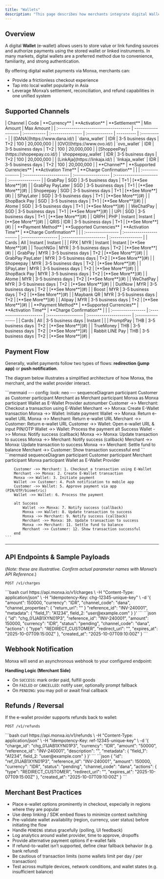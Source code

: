 ```yaml
---
title: "Wallets"
description: "This page describes how merchants integrate digital Wallets as a payment option via Monxa"
---
```


## Overview

A digital **Wallet** (e-wallet) allows users to store value or link funding sources and authorize payments using the stored wallet or linked instruments. In many markets, digital wallets are a preferred method due to convenience, familiarity, and strong authentication.

By offering digital wallet payments via Monxa, merchants can:

- Provide a frictionless checkout experience
- Tap into local wallet popularity in Asia
- Leverage Monxa’s settlement, reconciliation, and refund capabilities in one unified system

## Supported Channels

<Tabs>
  <Tab title="Indonesia">
    | Channel                                | Code                | **Currency** | **Activation**    | **Settlement** | Min Amount | Max  Amount |
    | :------------------------------------- | ------------------- | :----------- | :---------------- | :------------- | ---------- | :---------- |
    | [DANA](https://www.dana.id/)           | `dana_wallet`       | IDR          | 3-5 business days | T+2            | 100        | 20,000,000  |
    | [OVO](https://www.ovo.id/)             | `ovo_wallet`        | IDR          | 3-5 business days | T+2            | 100        | 20,000,000  |
    | [ShoppeePay](https://shopeepay.co.id/) | `shoppeepay_wallet` | IDR          | 3-5 business days | T+2            | 100        | 20,000,000  |
    | [LinkAja](https://linkaja.id/)         | `linkaja_wallet`    | IDR          | 3-5 business days | T+2            | 100        | 20,000,000  |
  </Tab>
  <Tab title="Singapore">
    | **Channel**      | **Supported Currencies** | **Activation Time** | **Charge Confirmation** |                   |
    | :--------------- | :----------------------- | :------------------ | :---------------------- | :---------------- |
    | GrabPay          | SGD                      | 3-5 business days   | T+1                     | [**See More**](#) |
    | GrabPay PayLater | SGD                      | 3-5 business days   | T+1                     | [**See More**](#) |
    | Shopeepay        | SGD                      | 3-5 business days   | T+1                     | [**See More**](#) |
    | SPayLater        | SGD                      | 3-5 business days   | T+1                     | [**See More**](#) |
    | ShopBack Pay     | SGD                      | 3-5 business days   | T+1                     | [**See More**](#) |
    | Atome            | SGD                      | 3-5 business days   | T+1                     | [**See More**](#) |
    | WeChatPay        | SGD                      | 3-5 business days   | T+1                     | [**See More**](#) |
    | UPI              | SGD                      | 3-5 business days   | T+1                     | [**See More**](#) |
    | QRPH             | PHP                      | Instant             | Instant                 | [**See More**](#) |
    | QRIS             | IDR                      | 3-5 business days   | T+1                     | [**See More**](#) |
  </Tab>
  <Tab title="Malaysia">
    | **Payment Method** | **Supported Currencies** | **Activation Time** | **Charge Confirmation** |                   |
    | :----------------- | :----------------------- | :------------------ | :---------------------- | :---------------- |
    | Cards              | All                      | Instant             | Instant                 |                   |
    | FPX                | MYR                      | Instant             | Instant                 | [**See More**](#) |
    | TouchNGo           | MYR                      | 3-5 business days   | T+2                     | [**See More**](#) |
    | GrabPay            | MYR                      | 3-5 business days   | T+2                     | [**See More**](#) |
    | GrabPay PayLater   | MYR                      | 3-5 business days   | T+2                     | [**See More**](#) |
    | Shopeepay          | MYR                      | 3-5 business days   | T+2                     | [**See More**](#) |
    | SPayLater          | MYR                      | 3-5 business days   | T+2                     | [**See More**](#) |
    | ShopBack Pay       | MYR                      | 3-5 business days   | T+2                     | [**See More**](#) |
    | Atome              | MYR                      | 3-5 business days   | T+2                     | [**See More**](#) |
    | WeChatPay          | MYR                      | 3-5 business days   | T+2                     | [**See More**](#) |
    | DuitNow            | MYR                      | 3-5 business days   | T+2                     | [**See More**](#) |
    | Boost              | MYR                      | 3-5 business days   | T+2                     | [**See More**](#) |
    | Maybank QR         | MYR                      | 3-5 business days   | T+2                     | [**See More**](#) |
    | Alipay             | MYR                      | 3-5 business days   | T+2                     | [**See More**](#) |
  </Tab>
  <Tab title="Thailand">
    | **Payment Method** | **Supported Currencies** | **Activation Time** | **Charge Confirmation** |                   |
    | :----------------- | :----------------------- | :------------------ | :---------------------- | :---------------- |
    | Cards              | All                      | 3-5 business days   | Instant                 |                   |
    | PromptPay          | THB                      | 3-5 business days   | T+2                     | [**See More**](#) |
    | TrueMoney          | THB                      | 3-5 business days   | T+2                     | [**See More**](#) |
    | Rabbit LINE Pay    | THB                      | 3-5 business days   | T+2                     | [**See More**](#) |
  </Tab>
</Tabs>

## Payment Flow

Generally, wallet payments follow two types of flows: **redirection (jump app)** or **push notification**.

The diagram below illustrates a simplified architecture of how Monxa, the merchant, and the wallet provider interact.

<Tabs>
  <Tab title="Redirection Flow">
    ```mermaid
    ---
    config:
      look: neo
    ---
    sequenceDiagram
      participant Customer as Customer
      participant Merchant as Merchant
      participant Monxa as Monxa
      participant Wallet as E-Wallet Provider
      autonumber
      Customer ->> Merchant: Checkout a transaction using E-Wallet
      Merchant ->> Monxa: Create E-Wallet transaction
      Monxa ->> Wallet: Initiate payment
      Wallet ->> Monxa: Return e-wallet URL
      Monxa ->> Merchant: Return e-wallet URL
      Merchant ->> Customer: Return e-wallet URL
      Customer ->> Wallet: Open e-wallet URL & input PIN/OTP
      Wallet ->> Wallet: Process the payment
      alt Success
        Wallet ->> Monxa: Notify success (callback)
        Monxa ->> Monxa: Update transaction to success
        Monxa ->> Merchant: Notify success (callback)
        Merchant ->> Monxa: Update transaction to success
        Monxa ->> Merchant: Settle fund to balance
        Merchant ->> Customer: Show transaction successful
      end
    ```
  </Tab>
  <Tab title="Push Notification Flow">
    ```mermaid
    sequenceDiagram
        participant Customer
        participant Merchant
        participant Monxa
        participant Wallet as E-Wallet Provider
    
        Customer ->> Merchant: 1. Checkout a transaction using E-Wallet
        Merchant ->> Monxa: 2. Create E-Wallet transaction
        Monxa ->> Wallet: 3. Initiate payment
        Wallet ->> Customer: 4. Push notification to mobile app
        Customer ->> Wallet: 5. Approve payment via app (PIN/OTP/biometric)
        Wallet ->> Wallet: 6. Process the payment
    
        alt Success
            Wallet ->> Monxa: 7. Notify success (callback)
            Monxa ->> Wallet: 8. Update transaction to success
            Monxa ->> Merchant: 9. Notify success (callback)
            Merchant ->> Monxa: 10. Update transaction to success
            Monxa ->> Merchant: 11. Settle fund to balance
            Merchant ->> Customer: 12. Show transaction successful
        end
    ```
  </Tab>
</Tabs>

---

## API Endpoints & Sample Payloads

(_Note: these are illustrative. Confirm actual parameter names with Monxa’s API Reference._)

```http
POST /v1/charges
```

<AccordionGroup>
  <Accordion title="Request Example : Charge‑only (DANA)">
    ```bash
    curl https://api.monxa.io/v1/charges \
      -H "Content-Type: application/json" \
      -H "Idempotency-Key: chg-12345-unique-key" \
      -d '{
        "amount": 150000,
        "currency": "IDR",
        "channel_code": "dana",
    	"channel_properties": {
    		"return_url": ""
    	}
        "reference_id": "INV-240001",
        "metadata": { "field_1": "A1234", field_2: "user@example.com" }
      }'
    ```
  </Accordion>
  <Accordion title="Response Example">
    ```json
    {
      "id": "chg_01JAB1XYN01P3",
      "reference_id": "INV-240001",
      "amount": 150000,
      "currency": "IDR",
      "status": "pending",
      "channel_code": "dana",
      "actions": {
        "type": "REDIRECT_CUSTOMER",
       	"redirect_url": "",
        "expires_at": "2025-10-07T09:15:00Z"
      },
      "created_at": "2025-10-07T09:10:00Z"
    }
    ```
  </Accordion>
</AccordionGroup>

## Webhook Notification

Monxa will send an asynchronous webhook to your configured endpoint:

**Handling Logic (Merchant Side)**

- On `SUCCESS`: mark order paid, fulfill goods
- On `FAILED` or `CANCELLED`: notify user, optionally prompt fallback
- On `PENDING`: you may poll or await final callback

## Refunds / Reversal

If the e-wallet provider supports refunds back to wallet:

```http
POST /v1/refunds
```

<AccordionGroup>
  <Accordion title="Request Example : Refund">
    ```bash
    curl https://api.monxa.io/v1/refunds \
      -H "Content-Type: application/json" \
      -H "Idempotency-Key: ref-12345-unique-key" \
      -d '{
        "charge_id": "chg_01JAB1XYN01P3",
        "currency": "IDR",
        "amount": "50000",
        "reference_id": "INV-240001",
    	"description": "",
        "metadata": { "field_1": "A1234", field_2: "user@example.com" }
      }'
    ```
  </Accordion>
  <Accordion title="Response Example">
    ```json
    {
      "id": "ref_01JAB1XYN01P3",
      "reference_id": "INV-240001",
      "amount": 150000,
      "currency": "IDR",
      "status": "pending",
      "channel_code": "dana",
      "actions": {
        "type": "REDIRECT_CUSTOMER",
       	"redirect_url": "",
        "expires_at": "2025-10-07T09:15:00Z"
      },
      "created_at": "2025-10-07T09:10:00Z"
    }
    ```
  </Accordion>
</AccordionGroup>

## Merchant Best Practices

- Place e-wallet options prominently in checkout, especially in regions where they are popular
- Use deep linking / SDK embed flows to minimize context switching
- Pre-validate wallet availability (region, currency, user status) before initiating the flow
- Handle `PENDING` status gracefully (polling, UI feedback)
- Log analytics around wallet provider, time to approve, dropoffs
- Provide alternative payment options if e-wallet fails
- If refund-to-wallet isn’t supported, define clear fallback behavior (e.g. bank refund)
- Be cautious of transaction limits (some wallets limit per day / per transaction)
- Test across multiple devices, network conditions, and wallet states (e.g. insufficient balance)